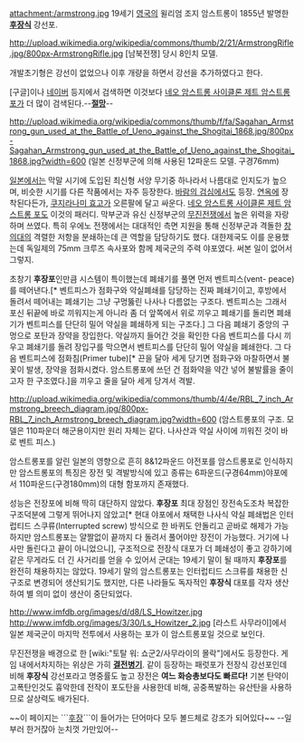 attachment:/armstrong.jpg
19세기 [[영국]]의 윌리엄 조지 암스트롱이 1855년 발명한 '''[[후장식]]''' 강선포. 

http://upload.wikimedia.org/wikipedia/commons/thumb/2/21/ArmstrongRifle.jpg/800px-ArmstrongRifle.jpg
[남북전쟁] 당시 8인치 모델.

개발초기형은 강선이 없었으나 이후 개량을 하면서 강선을 추가하였다고 한다.

[구글]이나 [[네이버]] 등지에서 검색하면 이것보다 [[네오 암스트롱 사이클론 제트 암스트롱 포]]가 더 많이 검색된다.--'''[[절망]]'''--

http://upload.wikimedia.org/wikipedia/commons/thumb/f/fa/Sagahan_Armstrong_gun_used_at_the_Battle_of_Ueno_against_the_Shogitai_1868.jpg/800px-Sagahan_Armstrong_gun_used_at_the_Battle_of_Ueno_against_the_Shogitai_1868.jpg?width=600
(일본 신정부군에 의해 사용된 12파운드 모델. 구경76mm)

[[일본]]에서는 막말 시기에 도입된 최신형 서양 무기중 하나라서 나름대로 인지도가 높으며, 비슷한 시기를 다른 작품에서는 자주 등장한다. [[바람의 검심]]에서도 등장. [[연옥]]에 장착된다든가, [[쿠지라나미 효고]]가 오른팔에 달고 싸운다. [[네오 암스트롱 사이클론 제트 암스트롱 포]]도 이것의 패러디. 막부군과 유신 신정부군의 [[무진전쟁]]에서 높은 위력을 자랑하며 쓰였다. 특히 우에노 전쟁에서는 대대적인 측면 지원을 통해 신정부군과 격돌한 [[창의대]]의 격렬한 저항을 분쇄하는데 큰 역할을 담당하기도 했다. 대한제국도 이를 운용했는데 독일제의 75mm 크루즈 속사포와 함께 제국군의 주력 야포였다. 써본 일이 없어서 그렇지.

초창기 '''후장포'''인만큼 시스템이 특이했는데 폐쇄기를 풀면 먼저 벤트피스(vent- peace)를 떼어낸다.[* 벤트피스가 점화구와 약실폐쇄를 담당하는 진짜 폐쇄기이고, 후방에서 돌려서 떼어내는 폐쇄기는 그냥 구멍뚫린 나사나 다름없는 구조다. 벤트피스는 그래서 포신 뒤끝에 바로 끼워지는게 아니라 좀 더 앞쪽에서 위로 끼우고 폐쇄기를 돌리면 폐쇄기가 벤트피스를 단단히 밀어 약실을 폐쇄하게 되는 구조다.] 그 다음 폐쇄기 중앙의 구멍으로 포탄과 장약을 장입한다. 약실까지 들어간 것을 확인한 다음 벤트피스를 다시 끼우고 폐쇄기를 돌려 장입구를 막으면서 벤트피스를 단단히 밀어 약실을 폐쇄한다. 그 다음 벤트피스에 점화침(Primer tube)[* 끈을 달아 세게 당기면 점화구와 마찰하면서 불꽃이 발생, 장약을 점화시켰다. 암스트롱포에 쓰던 건 점화약을 약간 넣어 불발률을 줄이고자 한 구조였다.]을 끼우고 줄을 달아 세게 당겨서 격발. 

http://upload.wikimedia.org/wikipedia/commons/thumb/4/4e/RBL_7_inch_Armstrong_breech_diagram.jpg/800px-RBL_7_inch_Armstrong_breech_diagram.jpg?width=600
(암스트롱포의 구조. 모델은 110파운더 해군용이지만 원리 자체는 같다. 나사산과 약실 사이에 끼워진 것이 바로 벤트 피스.)

암스트롱포를 알린 일본의 영향으로 흔히 8&12파운드 야전포를 암스트롱포로 인식하지만 암스트롱포의 특징은 장전 및 격발방식에 있고 종류는 6파운드(구경64mm)야포에서 110파운드(구경180mm)의 대형 함포까지 존재했다. 

성능은 전장포에 비해 딱히 대단하지 않았다. '''후장포''' 최대 장점인 장전속도조차 복잡한 구조덕분에 그렇게 뛰어나지 않았고[* 현대 야포에서 채택한 나사식 약실 폐쇄법은 인터럽티드 스쿠류(Interrupted screw) 방식으로 한 바퀴도 안돌리고 곧바로 해제가 가능하지만 암스트롱포는 얄짤없이 끝까지 다 돌려서 풀어야만 장전이 가능했다. 거기에 나사만 돌린다고 끝이 아니었으니], 구조적으로 전장식 대포가 더 폐쇄성이 좋고 강하기에 같은 무게라도 더 긴 사거리를 얻을 수 있어서 군대는 19세기 말이 될 때까지 '''후장포'''를 완전히 채용하지는 않았다. 19세기 말의 암스트롱포는 인터럽티드 스크류를 채용한 신구조로 변경되어 생산되기도 했지만, 다른 나라들도 독자적인 '''후장식''' 대포를 각자 생산하여 별 의미 없이 생산이 중단되었다.

http://www.imfdb.org/images/d/d8/LS_Howitzer.jpg
http://www.imfdb.org/images/3/30/Ls_Howitzer_2.jpg
[라스트 사무라이]에서 일본 제국군이 마지막 전투에서 사용하는 포가 이 암스트롱포일 것으로 보인다.

무진전쟁을 배경으로 한 [wiki:"토탈 워: 쇼군2/사무라이의 몰락"]에서도 등장한다. 게임 내에서차지하는 위상은 가히 '''[[결전병기]]'''. 같이 등장하는 패럿포가 전장식 강선포인데 비해 '''후장식''' 강선포라고 명중률도 높고 장전은 '''여느 화승총보다도 빠르다!''' 기본 탄약이 고폭탄인것도 흉악한데 전작이 포도탄을 사용한데 비해, 공중폭발하는 유산탄을 사용하므로 살상력도 배가된다.

~~이 페이지는 ```[[후장]]```이 들어가는 단어마다 모두 볼드체로 강조가 되어있다~~ --일부러 한거잖아 눈치껏 가만있어--
